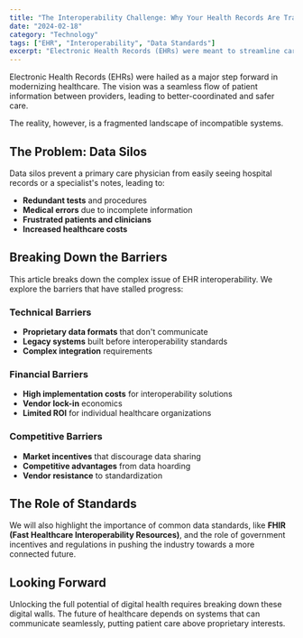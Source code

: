 ```yaml
---
title: "The Interoperability Challenge: Why Your Health Records Are Trapped"
date: "2024-02-18"
category: "Technology"
tags: ["EHR", "Interoperability", "Data Standards"]
excerpt: "Electronic Health Records (EHRs) were meant to streamline care, but a lack of interoperability creates data silos that can harm patients."
---
```


Electronic Health Records (EHRs) were hailed as a major step forward in modernizing healthcare. The vision was a seamless flow of patient information between providers, leading to better-coordinated and safer care.

The reality, however, is a fragmented landscape of incompatible systems.

## The Problem: Data Silos

Data silos prevent a primary care physician from easily seeing hospital records or a specialist's notes, leading to:

- **Redundant tests** and procedures
- **Medical errors** due to incomplete information
- **Frustrated patients and clinicians**
- **Increased healthcare costs**

## Breaking Down the Barriers

This article breaks down the complex issue of EHR interoperability. We explore the barriers that have stalled progress:

### Technical Barriers
- **Proprietary data formats** that don't communicate
- **Legacy systems** built before interoperability standards
- **Complex integration** requirements

### Financial Barriers
- **High implementation costs** for interoperability solutions
- **Vendor lock-in** economics
- **Limited ROI** for individual healthcare organizations

### Competitive Barriers
- **Market incentives** that discourage data sharing
- **Competitive advantages** from data hoarding
- **Vendor resistance** to standardization

## The Role of Standards

We will also highlight the importance of common data standards, like **FHIR (Fast Healthcare Interoperability Resources)**, and the role of government incentives and regulations in pushing the industry towards a more connected future.

## Looking Forward

Unlocking the full potential of digital health requires breaking down these digital walls. The future of healthcare depends on systems that can communicate seamlessly, putting patient care above proprietary interests.